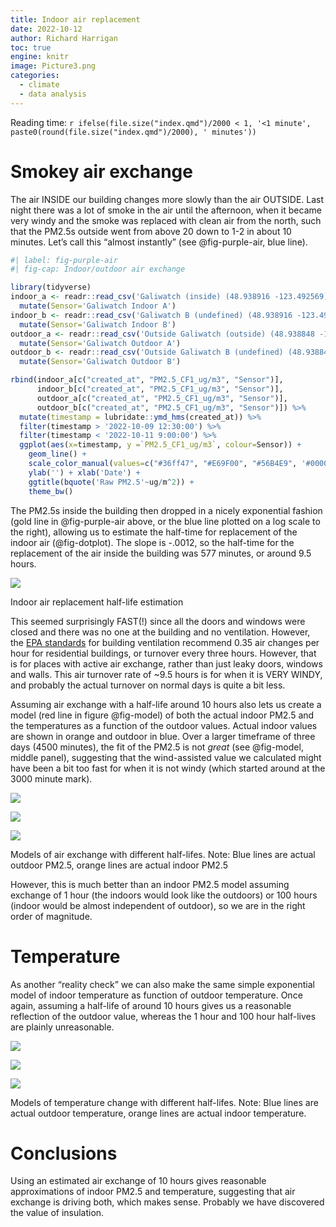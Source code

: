 ```yaml
---
title: Indoor air replacement
date: 2022-10-12
author: Richard Harrigan
toc: true
engine: knitr
image: Picture3.png
categories:
  - climate
  - data analysis
---
```


Reading time: `r ifelse(file.size("index.qmd")/2000 < 1, '<1 minute', paste0(round(file.size("index.qmd")/2000), ' minutes'))`

# Smokey air exchange

The air INSIDE our building changes more slowly than the air OUTSIDE. Last night there was a lot of smoke in the air until the afternoon, when it became very windy and the smoke was replaced with clean air from the north, such that the PM2.5s  outside went from above 20 down to 1-2 in about 10 minutes.  Let’s call this “almost instantly” (see @fig-purple-air, blue line).


```r
#| label: fig-purple-air 
#| fig-cap: Indoor/outdoor air exchange

library(tidyverse)
indoor_a <- readr::read_csv('Galiwatch (inside) (48.938916 -123.492569) Primary Real Time 10_09_2022 10_12_2022.csv') %>%
  mutate(Sensor='Galiwatch Indoor A')
indoor_b <- readr::read_csv('Galiwatch B (undefined) (48.938916 -123.492569) Primary Real Time 10_09_2022 10_12_2022.csv') %>%
  mutate(Sensor='Galiwatch Indoor B')
outdoor_a <- readr::read_csv('Outside Galiwatch (outside) (48.938848 -123.492938) Primary Real Time 10_09_2022 10_12_2022.csv') %>%
  mutate(Sensor='Galiwatch Outdoor A')
outdoor_b <- readr::read_csv('Outside Galiwatch B (undefined) (48.938848 -123.492938) Primary Real Time 10_09_2022 10_12_2022.csv') %>%
  mutate(Sensor='Galiwatch Outdoor B')

rbind(indoor_a[c("created_at", "PM2.5_CF1_ug/m3", "Sensor")],
      indoor_b[c("created_at", "PM2.5_CF1_ug/m3", "Sensor")],
      outdoor_a[c("created_at", "PM2.5_CF1_ug/m3", "Sensor")],
      outdoor_b[c("created_at", "PM2.5_CF1_ug/m3", "Sensor")]) %>%
  mutate(timestamp = lubridate::ymd_hms(created_at)) %>%
  filter(timestamp > '2022-10-09 12:30:00') %>%
  filter(timestamp < '2022-10-11 9:00:00') %>%
  ggplot(aes(x=timestamp, y =`PM2.5_CF1_ug/m3`, colour=Sensor)) +
    geom_line() +
    scale_color_manual(values=c("#36ff47", "#E69F00", "#56B4E9", '#000000')) + 
    ylab('') + xlab('Date') + 
    ggtitle(bquote('Raw PM2.5'~ug/m^2)) +
    theme_bw()
```


The PM2.5s inside the building then dropped in a nicely exponential fashion (gold line in @fig-purple-air above, or the blue line plotted on a log scale to the right), allowing us to estimate the half-time for replacement of the indoor air (@fig-dotplot). The slope is -.0012, so the half-time for the replacement of the air inside the building was 577 minutes, or around 9.5 hours.

::: {#fig-dotplot}

![](Picture2.png)

Indoor air replacement half-life estimation
:::


This seemed surprisingly FAST(!) since all the doors and windows were closed and there was no one at the building and no ventilation.  However, the [EPA standards](https://www.epa.gov/indoor-air-quality-iaq/how-much-ventilation-do-i-need-my-home-improve-indoor-air-quality) for building ventilation recommend 0.35 air changes per hour for residential buildings, or turnover every three hours.   However, that is for places with active air exchange, rather than just leaky doors, windows and walls.
This air turnover rate of ~9.5 hours is for when it is VERY WINDY, and probably the actual turnover on normal days is quite a bit less.

Assuming air exchange with a half-life around 10 hours also lets us create a model (red line in figure @fig-model) of both the actual indoor PM2.5 and the temperatures as a function of the outdoor values.  Actual indoor values are shown in orange and outdoor in blue. Over a larger timeframe of three days (4500 minutes), the fit of the PM2.5 is not *great* (see @fig-model, middle panel), suggesting that the wind-assisted value we calculated might have been a bit too fast for when it is not windy (which started around at the 3000 minute mark).


::: {#fig-model layout-ncol=3}

![](Picture3.png)

![](Picture4.png)

![](Picture5.png)


Models of air exchange with different half-lifes. Note: Blue lines are actual outdoor PM2.5, orange lines are actual indoor PM2.5
:::


However, this is much better than an indoor PM2.5 model assuming exchange of 1 hour (the indoors would look like the outdoors) or 100 hours (indoor would be almost independent of outdoor), so we are in the right order of magnitude.

# Temperature

As another "reality check" we can also make the same simple exponential model of indoor temperature as function of outdoor temperature.  Once again, assuming a half-life of around 10 hours gives us a reasonable reflection of the outdoor value, whereas the 1 hour and 100 hour half-lives are plainly unreasonable. 

::: {#fig-model layout-ncol=3}

![](Picture6.png)

![](Picture7.png)

![](Picture8.png)


Models of temperature change with different half-lifes. Note: Blue lines are actual outdoor temperature, orange lines are actual indoor temperature.
:::
   

# Conclusions

Using an estimated air exchange of 10 hours gives reasonable approximations of indoor PM2.5 and temperature, suggesting that air exchange is driving both, which makes sense.  Probably we have discovered the value of insulation.



